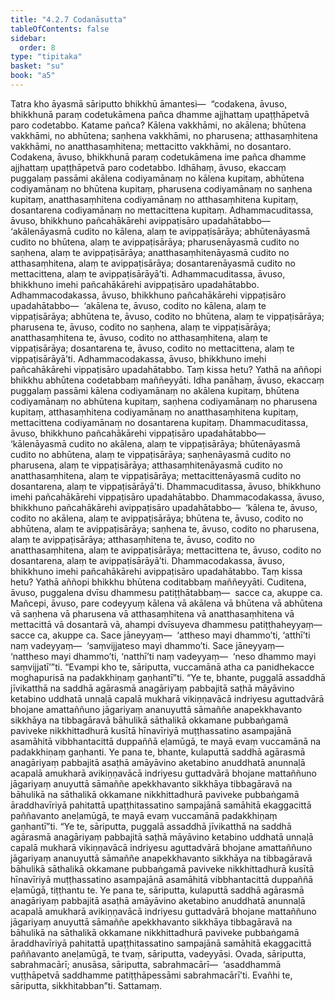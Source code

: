```yaml
---
title: "4.2.7 Codanāsutta"
tableOfContents: false
sidebar:
  order: 8
type: "tipitaka"
basket: "su"
book: "a5"
---
```



<DynamicBreadcrumb />

<Division number="167" book="a5">

<Paragraph number="967" book="a5">
Tatra kho āyasmā sāriputto bhikkhū āmantesi—  “codakena, āvuso, bhikkhunā paraṃ codetukāmena pañca dhamme ajjhattaṃ upaṭṭhāpetvā paro codetabbo.
</Paragraph>

<Paragraph number="968" book="a5">
Katame pañca? Kālena vakkhāmi, no akālena; bhūtena vakkhāmi, no abhūtena; saṇhena vakkhāmi, no pharusena; atthasaṃhitena vakkhāmi, no anatthasaṃhitena; mettacitto vakkhāmi, no dosantaro. Codakena, āvuso, bhikkhunā paraṃ codetukāmena ime pañca dhamme ajjhattaṃ upaṭṭhāpetvā paro codetabbo.
</Paragraph>

<Paragraph number="969" book="a5">
Idhāhaṃ, āvuso, ekaccaṃ puggalaṃ passāmi akālena codiyamānaṃ no kālena kupitaṃ, abhūtena codiyamānaṃ no bhūtena kupitaṃ, pharusena codiyamānaṃ no saṇhena kupitaṃ, anatthasaṃhitena codiyamānaṃ no atthasaṃhitena kupitaṃ, dosantarena codiyamānaṃ no mettacittena kupitaṃ.
</Paragraph>

<Paragraph number="970" book="a5">
Adhammacuditassa, āvuso, bhikkhuno pañcahākārehi avippaṭisāro upadahātabbo—  ‘akālenāyasmā cudito no kālena, alaṃ te avippaṭisārāya; abhūtenāyasmā cudito no bhūtena, alaṃ te avippaṭisārāya; pharusenāyasmā cudito no saṇhena, alaṃ te avippaṭisārāya; anatthasaṃhitenāyasmā cudito no atthasaṃhitena, alaṃ te avippaṭisārāya; dosantarenāyasmā cudito no mettacittena, alaṃ te avippaṭisārāyā’ti. Adhammacuditassa, āvuso, bhikkhuno imehi pañcahākārehi avippaṭisāro upadahātabbo.
</Paragraph>

<Paragraph number="971" book="a5">
Adhammacodakassa, āvuso, bhikkhuno pañcahākārehi vippaṭisāro upadahātabbo—  ‘akālena te, āvuso, codito no kālena, alaṃ te vippaṭisārāya; abhūtena te, āvuso, codito no bhūtena, alaṃ te vippaṭisārāya; pharusena te, āvuso, codito no saṇhena, alaṃ te vippaṭisārāya; anatthasaṃhitena te, āvuso, codito no atthasaṃhitena, alaṃ te vippaṭisārāya; dosantarena te, āvuso, codito no mettacittena, alaṃ te vippaṭisārāyā’ti. Adhammacodakassa, āvuso, bhikkhuno imehi pañcahākārehi vippaṭisāro upadahātabbo. Taṃ kissa hetu? Yathā na aññopi bhikkhu abhūtena codetabbaṃ maññeyyāti.
</Paragraph>

<Paragraph number="972" book="a5">
Idha panāhaṃ, āvuso, ekaccaṃ puggalaṃ passāmi kālena codiyamānaṃ no akālena kupitaṃ, bhūtena codiyamānaṃ no abhūtena kupitaṃ, saṇhena codiyamānaṃ no pharusena kupitaṃ, atthasaṃhitena codiyamānaṃ no anatthasaṃhitena kupitaṃ, mettacittena codiyamānaṃ no dosantarena kupitaṃ.
</Paragraph>

<Paragraph number="973" book="a5">
Dhammacuditassa, āvuso, bhikkhuno pañcahākārehi vippaṭisāro upadahātabbo—  ‘kālenāyasmā cudito no akālena, alaṃ te vippaṭisārāya; bhūtenāyasmā cudito no abhūtena, alaṃ te vippaṭisārāya; saṇhenāyasmā cudito no pharusena, alaṃ te vippaṭisārāya; atthasaṃhitenāyasmā cudito no anatthasaṃhitena, alaṃ te vippaṭisārāya; mettacittenāyasmā cudito no dosantarena, alaṃ te vippaṭisārāyā’ti. Dhammacuditassa, āvuso, bhikkhuno imehi pañcahākārehi vippaṭisāro upadahātabbo.
</Paragraph>

<Paragraph number="974" book="a5">
Dhammacodakassa, āvuso, bhikkhuno pañcahākārehi avippaṭisāro upadahātabbo—  ‘kālena te, āvuso, codito no akālena, alaṃ te avippaṭisārāya; bhūtena te, āvuso, codito no abhūtena, alaṃ te avippaṭisārāya; saṇhena te, āvuso, codito no pharusena, alaṃ te avippaṭisārāya; atthasaṃhitena te, āvuso, codito no anatthasaṃhitena, alaṃ te avippaṭisārāya; mettacittena te, āvuso, codito no dosantarena, alaṃ te avippaṭisārāyā’ti. Dhammacodakassa, āvuso, bhikkhuno imehi pañcahākārehi avippaṭisāro upadahātabbo. Taṃ kissa hetu? Yathā aññopi bhikkhu bhūtena coditabbaṃ maññeyyāti.
</Paragraph>

<Paragraph number="975" book="a5">
Cuditena, āvuso, puggalena dvīsu dhammesu patiṭṭhātabbaṃ—  sacce ca, akuppe ca. Mañcepi, āvuso, pare codeyyuṃ kālena vā akālena vā bhūtena vā abhūtena vā saṇhena vā pharusena vā atthasaṃhitena vā anatthasaṃhitena vā mettacittā vā dosantarā vā, ahampi dvīsuyeva dhammesu patiṭṭhaheyyaṃ—  sacce ca, akuppe ca. Sace jāneyyaṃ—  ‘attheso mayi dhammo’ti, ‘atthī’ti naṃ vadeyyaṃ—  ‘saṃvijjateso mayi dhammo’ti. Sace jāneyyaṃ—  ‘nattheso mayi dhammo’ti, ‘natthī’ti naṃ vadeyyaṃ—  ‘neso dhammo mayi saṃvijjatī’”ti.
</Paragraph>

<Paragraph number="976" book="a5">
“Evampi kho te, sāriputta, vuccamānā atha ca panidhekacce moghapurisā na padakkhiṇaṃ gaṇhantī”ti.
</Paragraph>

<Paragraph number="977" book="a5">
“Ye te, bhante, puggalā assaddhā jīvikatthā na saddhā agārasmā anagāriyaṃ pabbajitā saṭhā māyāvino ketabino uddhatā unnaḷā capalā mukharā vikiṇṇavācā indriyesu aguttadvārā bhojane amattaññuno jāgariyaṃ ananuyuttā sāmaññe anapekkhavanto sikkhāya na tibbagāravā bāhulikā sāthalikā okkamane pubbaṅgamā paviveke nikkhittadhurā kusītā hīnavīriyā muṭṭhassatino asampajānā asamāhitā vibbhantacittā duppaññā eḷamūgā, te mayā evaṃ vuccamānā na padakkhiṇaṃ gaṇhanti.
</Paragraph>

<Paragraph number="978" book="a5">
Ye pana te, bhante, kulaputtā saddhā agārasmā anagāriyaṃ pabbajitā asaṭhā amāyāvino aketabino anuddhatā anunnaḷā acapalā amukharā avikiṇṇavācā indriyesu guttadvārā bhojane mattaññuno jāgariyaṃ anuyuttā sāmaññe apekkhavanto sikkhāya tibbagāravā na bāhulikā na sāthalikā okkamane nikkhittadhurā paviveke pubbaṅgamā āraddhavīriyā pahitattā upaṭṭhitassatino sampajānā samāhitā ekaggacittā paññavanto aneḷamūgā, te mayā evaṃ vuccamānā padakkhiṇaṃ gaṇhantī”ti.
</Paragraph>

<Paragraph number="979" book="a5">
“Ye te, sāriputta, puggalā assaddhā jīvikatthā na saddhā agārasmā anagāriyaṃ pabbajitā saṭhā māyāvino ketabino uddhatā unnaḷā capalā mukharā vikiṇṇavācā indriyesu aguttadvārā bhojane amattaññuno jāgariyaṃ ananuyuttā sāmaññe anapekkhavanto sikkhāya na tibbagāravā bāhulikā sāthalikā okkamane pubbaṅgamā paviveke nikkhittadhurā kusītā hīnavīriyā muṭṭhassatino asampajānā asamāhitā vibbhantacittā duppaññā eḷamūgā, tiṭṭhantu te.
</Paragraph>

<Paragraph number="980" book="a5">
Ye pana te, sāriputta, kulaputtā saddhā agārasmā anagāriyaṃ pabbajitā asaṭhā amāyāvino aketabino anuddhatā anunnaḷā acapalā amukharā avikiṇṇavācā indriyesu guttadvārā bhojane mattaññuno jāgariyaṃ anuyuttā sāmaññe apekkhavanto sikkhāya tibbagāravā na bāhulikā na sāthalikā okkamane nikkhittadhurā paviveke pubbaṅgamā āraddhavīriyā pahitattā upaṭṭhitassatino sampajānā samāhitā ekaggacittā paññavanto aneḷamūgā, te tvaṃ, sāriputta, vadeyyāsi. Ovada, sāriputta, sabrahmacārī; anusāsa, sāriputta, sabrahmacārī—  ‘asaddhammā vuṭṭhāpetvā saddhamme patiṭṭhāpessāmi sabrahmacārī’ti. Evañhi te, sāriputta, sikkhitabban”ti.

</Paragraph>
</Division>

<Paragraph number="981" type="center" book="a5">
Sattamaṃ.
</Paragraph>